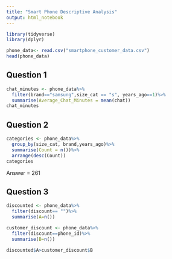 ```yaml
---
title: "Smart Phone Descriptive Analysis"
output: html_notebook
---
```

```r
library(tidyverse)
library(dplyr)
```

```r
phone_data<- read.csv("smartphone_customer_data.csv")
head(phone_data)
```

## Question 1
```r
chat_minutes <- phone_data%>%
  filter(brand=="samsung",size_cat == "s", years_ago==1)%>%
  summarise(Average_Chat_Minutes = mean(chat))
chat_minutes
```


## Question 2
```r
categories <- phone_data%>%
  group_by(size_cat, brand,years_ago)%>%
  summarise(Count = n())%>%
  arrange(desc(Count))
categories
```
Answer = 261


## Question 3
```r
discounted <- phone_data%>%
  filter(discount== "")%>%
  summarise(A=n())

customer_discount <- phone_data%>%
  filter(discount==phone_id)%>%
  summarise(B=n())

discounted$A>customer_discount$B

```